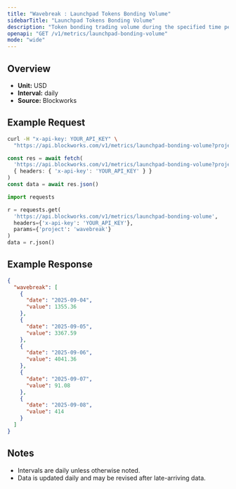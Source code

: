 ```yaml
---
title: "Wavebreak : Launchpad Tokens Bonding Volume"
sidebarTitle: "Launchpad Tokens Bonding Volume"
description: "Token bonding trading volume during the specified time period for given launchpad."
openapi: "GET /v1/metrics/launchpad-bonding-volume"
mode: "wide"
---
```


## Overview

- **Unit:** USD
- **Interval:** daily
- **Source:** Blockworks

## Example Request

<CodeGroup>

```bash cURL
curl -H "x-api-key: YOUR_API_KEY" \
  "https://api.blockworks.com/v1/metrics/launchpad-bonding-volume?project=wavebreak"
```

```typescript TypeScript
const res = await fetch(
  'https://api.blockworks.com/v1/metrics/launchpad-bonding-volume?project=wavebreak',
  { headers: { 'x-api-key': 'YOUR_API_KEY' } }
)
const data = await res.json()
```

```python Python
import requests

r = requests.get(
  'https://api.blockworks.com/v1/metrics/launchpad-bonding-volume',
  headers={'x-api-key': 'YOUR_API_KEY'},
  params={'project': 'wavebreak'}
)
data = r.json()
```

</CodeGroup>

## Example Response

```json
{
  "wavebreak": [
    {
      "date": "2025-09-04",
      "value": 1355.36
    },
    {
      "date": "2025-09-05",
      "value": 3367.59
    },
    {
      "date": "2025-09-06",
      "value": 4041.36
    },
    {
      "date": "2025-09-07",
      "value": 91.08
    },
    {
      "date": "2025-09-08",
      "value": 414
    }
  ]
}
```

## Notes
- Intervals are daily unless otherwise noted.
- Data is updated daily and may be revised after late-arriving data.
